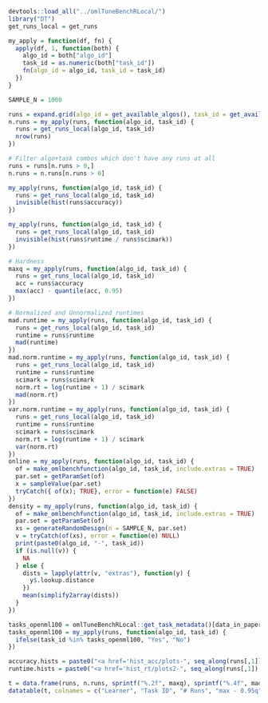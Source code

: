 ```r
devtools::load_all("../omlTuneBenchRLocal/")
library("DT")
get_runs_local = get_runs

my_apply = function(df, fn) {
  apply(df, 1, function(both) {
    algo_id = both["algo_id"]
    task_id = as.numeric(both["task_id"])
    fn(algo_id = algo_id, task_id = task_id)
  })
}

SAMPLE_N = 1000
```
```r
runs = expand.grid(algo_id = get_available_algos(), task_id = get_available_tasks())
n.runs = my_apply(runs, function(algo_id, task_id) {
  runs = get_runs_local(algo_id, task_id)
  nrow(runs)
})

# Filter algo+task combos which don't have any runs at all
runs = runs[n.runs > 0,]
n.runs = n.runs[n.runs > 0]
```
```r
my_apply(runs, function(algo_id, task_id) {
  runs = get_runs_local(algo_id, task_id)
  invisible(hist(runs$accuracy))
})
```
```r
my_apply(runs, function(algo_id, task_id) {
  runs = get_runs_local(algo_id, task_id)
  invisible(hist(runs$runtime / runs$scimark))
})
```
```r

# Hardness
maxq = my_apply(runs, function(algo_id, task_id) {
  runs = get_runs_local(algo_id, task_id)
  acc = runs$accuracy
  max(acc) - quantile(acc, 0.95)
})

# Normalized and Unnormalized runtimes
mad.runtime = my_apply(runs, function(algo_id, task_id) {
  runs = get_runs_local(algo_id, task_id)
  runtime = runs$runtime
  mad(runtime)
})
mad.norm.runtime = my_apply(runs, function(algo_id, task_id) {
  runs = get_runs_local(algo_id, task_id)
  runtime = runs$runtime
  scimark = runs$scimark
  norm.rt = log(runtime + 1) / scimark
  mad(norm.rt)
})
var.norm.runtime = my_apply(runs, function(algo_id, task_id) {
  runs = get_runs_local(algo_id, task_id)
  runtime = runs$runtime
  scimark = runs$scimark
  norm.rt = log(runtime + 1) / scimark
  var(norm.rt)
})
online = my_apply(runs, function(algo_id, task_id) {
  of = make_omlbenchfunction(algo_id, task_id, include.extras = TRUE)
  par.set = getParamSet(of)
  x = sampleValue(par.set)
  tryCatch({ of(x); TRUE}, error = function(e) FALSE)
})
density = my_apply(runs, function(algo_id, task_id) {
  of = make_omlbenchfunction(algo_id, task_id, include.extras = TRUE)
  par.set = getParamSet(of)
  xs = generateRandomDesign(n = SAMPLE_N, par.set)
  v = tryCatch(of(xs), error = function(e) NULL)
  print(paste0(algo_id, "-", task_id))
  if (is.null(v)) {
    NA
  } else {
    dists = lapply(attr(v, "extras"), function(y) {
      y$.lookup.distance
    })
    mean(simplify2array(dists))
  }
})

tasks_openml100 = omlTuneBenchRLocal::get_task_metadata()[data_in_paper == TRUE][,task_id]
tasks_openml100 = my_apply(runs, function(algo_id, task_id) {
  ifelse(task_id %in% tasks_openml100, "Yes", "No")
})

accuracy.hists = paste0("<a href='hist_acc/plots-", seq_along(runs[,1]),".png' target='_blank'><img src='hist_acc/plots-", seq_along(runs[,1]),".png' /></a>")
runtime.hists = paste0("<a href='hist_rt/plots2-", seq_along(runs[,1]),".png' target='_blank'><img src='hist_rt/plots2-", seq_along(runs[,1]),".png' /></a>")
```
```r
t = data.frame(runs, n.runs, sprintf("%.2f", maxq), sprintf("%.4f", mad.runtime), sprintf("%e", mad.norm.runtime), sprintf("%e", density), accuracy.hists, runtime.hists, tasks_openml100)
datatable(t, colnames = c("Learner", "Task ID", "# Runs", "max - 0.95q", "log. Runtime (MAD)", "log. Runtime / Scimark (MAD)", "Density", "Accuracy", "Runtime / Scimark", "OpenML100"), escape = FALSE, filter = "top")
```
